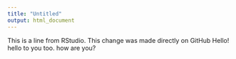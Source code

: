 ```yaml
---
title: "Untitled"
output: html_document
---
```

This is a line from RStudio.  This change was made directly on GitHub
Hello! 
hello to you too. how are you?
